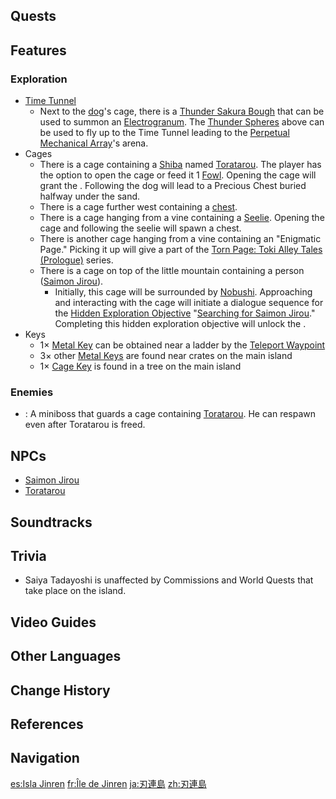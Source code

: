{{Location Infobox
|image        = Jinren Island.png
|type         = Subarea
|region       = Inazuma
|area         = Narukami Island
}}
{{Description|A group of broken isles at the northernmost tip of Inazuma, swallowed by the shadow of mighty [[Mt. Yougou]].<br>In a less peaceful time, this land was crawling with deserters who fell into banditry.|[[Expedition]] description}}
{{Location Intro|{{Lang|'''Jinren Island'''|ja=刃連島|ja_rm=Jinren-jima}}|description=}}

==Quests==
{{Quests by Category List|heo=1}}

==Features==
===Exploration===
*[[Time Tunnel]]
**Next to the [[Toratarou|dog]]'s cage, there is a [[Thunder Sakura Bough]] that can be used to summon an [[Electrogranum]]. The [[Thunder Sphere]]s above can be used to fly up to the Time Tunnel leading to the [[Perpetual Mechanical Array]]'s arena.
*Cages
**There is a cage containing a [[Shiba]] named [[Toratarou]]. The player has the option to open the cage or feed it 1 [[Fowl]]. Opening the cage will grant the {{Achievement|Who Let the Dogs Out}}. Following the dog will lead to a Precious Chest buried halfway under the sand.
**There is a cage further west containing a [[chest]].
**There is a cage hanging from a vine containing a [[Seelie]]. Opening the cage and following the seelie will spawn a chest.
**There is another cage hanging from a vine containing an "Enigmatic Page." Picking it up will give a part of the [[Torn Page: Toki Alley Tales (Prologue)]] series.
**There is a cage on top of the little mountain containing a person ([[Saimon Jirou]]).
***Initially, this cage will be surrounded by [[Nobushi]]. Approaching and interacting with the cage will initiate a dialogue sequence for the [[Hidden Exploration Objective]] "[[Searching for Saimon Jirou]]." Completing this hidden exploration objective will unlock the {{Quest|The Farmer's Treasure}}.
*Keys
**1× [[Metal Key]] can be obtained near a ladder by the [[Teleport Waypoint]]
**3× other [[Metal Key]]s are found near crates on the main island
**1× [[Cage Key (Jinren Island)|Cage Key]] is found in a tree on the main island

===Enemies===
{{Enemy List|Kairagi: Fiery Might;Nobushi: Kikouban;Nobushi: Jintouban;Nobushi: Hitsukeban}}
*{{Enemy|Nobushi: Hitsukeban|text=Saiya Tadayoshi|link=Nobushi: Hitsukeban#Trivia}}: A miniboss that guards a cage containing [[Toratarou]]. He can respawn even after Toratarou is freed.

==NPCs==
*[[Saimon Jirou]]
*[[Toratarou]]

==Soundtracks==
{{Soundtracks by Category Table|type=location}}

==Trivia==
* Saiya Tadayoshi is unaffected by Commissions and World Quests that take place on the island.

==Video Guides==
{{EVT
|video1   = https://youtu.be/DSjhrgOECGc
|caption1 = Quest Guide
}}

==Other Languages==
{{Other Languages
|en      = Jinren Island
|zhs     = 刃连岛
|zhs_rm  = Rènlián-dǎo
|zht     = 刃連島
|zht_rm  = Rènlián-dǎo
|zh_tl   = Blade Gang Island{{Sino|zh|ja}}
|ja      = {{Rubi|刃|じん|連|れん|島|じま}}
|ja_rm   = Jinren-jima<ref>[[Map]], Label: Jinren Island (Japanese)</ref>
|ja_tl   = Blade Gang Island
|ko      = 진렌섬
|ko_rm   = Jinren-seom
|ko_tl   = Jinren Island
|es      = Isla Jinren
|es_tl   = Jinren Island
|fr      = Île de Jinren
|fr_tl   = Jinren Island
|ru      = Остров Дзинрэн
|ru_tl   = Jinren Island
|th      = Jinren Island
|vi      = {{tt|Đảo|島}} Jinren
|vi_tl   = Jinren Island
|de      = Jinren
|id      = Jinren Island
|pt      = Ilha Jinren
|pt_tl   = Jinren Island
|tr      = Jinren Adası
|tr_tl   = Jinren Island
|it      = Isola di Jinren
|it_tl   = Jinren Island
}}

==Change History==
{{Change History|2.0}}

==References==
{{Reflist}}

==Navigation==
{{Area Navbox|Inazuma}}

[[es:Isla Jinren]]
[[fr:Île de Jinren]]
[[ja:刃連島]]
[[zh:刃連島]]